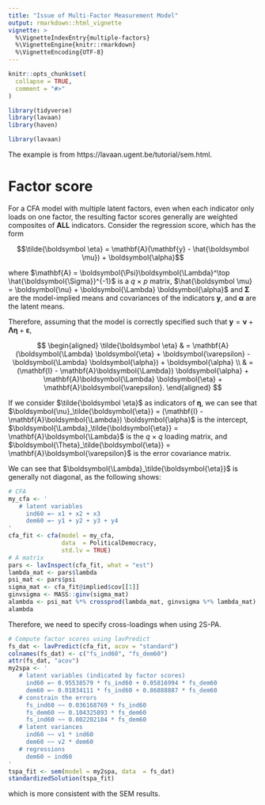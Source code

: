 ```yaml
---
title: "Issue of Multi-Factor Measurement Model"
output: rmarkdown::html_vignette
vignette: >
  %\VignetteIndexEntry{multiple-factors}
  %\VignetteEngine{knitr::rmarkdown}
  %\VignetteEncoding{UTF-8}
---
```


```r
knitr::opts_chunk$set(
  collapse = TRUE,
  comment = "#>"
)
```

```r
library(tidyverse)
library(lavaan)
library(haven)
```

```r
library(lavaan)
```

The example is from https://lavaan.ugent.be/tutorial/sem.html. 

# Factor score

For a CFA model with multiple latent factors, even when each indicator only loads on one factor, the resulting factor scores generally are weighted composites of **ALL** indicators. Consider the regression score, which has the form

$$\tilde{\boldsymbol \eta} = \mathbf{A}(\mathbf{y} - \hat{\boldsymbol \mu}) + \boldsymbol{\alpha}$$

where $\mathbf{A} = \boldsymbol{\Psi}\boldsymbol{\Lambda}^\top \hat{\boldsymbol{\Sigma}}^{-1}$ is a $q$ $\times$ $p$ matrix, $\hat{\boldsymbol \mu} = \boldsymbol{\nu} + \boldsymbol{\Lambda} \boldsymbol{\alpha}$ and $\boldsymbol{\Sigma}$ are the model-implied means and covariances of the indicators $\mathbf{y}$, and $\boldsymbol{\alpha}$ are the latent means. 

Therefore, assuming that the model is correctly specified such that $\mathbf{y} = \boldsymbol{\nu} + \boldsymbol{\Lambda} \boldsymbol{\eta} + \boldsymbol{\varepsilon}$,

$$
  \begin{aligned}
  \tilde{\boldsymbol \eta} & = \mathbf{A}(\boldsymbol{\Lambda} \boldsymbol{\eta} + \boldsymbol{\varepsilon} - \boldsymbol{\Lambda} \boldsymbol{\alpha}) + \boldsymbol{\alpha} \\
  & = (\mathbf{I} - \mathbf{A}\boldsymbol{\Lambda}) \boldsymbol{\alpha} +
  \mathbf{A}\boldsymbol{\Lambda} \boldsymbol{\eta} + \mathbf{A}\boldsymbol{\varepsilon}.
  \end{aligned}
$$

If we consider $\tilde{\boldsymbol \eta}$ as indicators of $\boldsymbol \eta$, we can see that $\boldsymbol{\nu}_\tilde{\boldsymbol{\eta}} = (\mathbf{I} - \mathbf{A}\boldsymbol{\Lambda}) \boldsymbol{\alpha}$ is the intercept, $\boldsymbol{\Lambda}_\tilde{\boldsymbol{\eta}} = \mathbf{A}\boldsymbol{\Lambda}$ is the $q$ $\times$ $q$ loading matrix, and $\boldsymbol{\Theta}_\tilde{\boldsymbol{\eta}} = \mathbf{A}\boldsymbol{\varepsilon}$ is the error covariance matrix.

We can see that $\boldsymbol{\Lambda}_\tilde{\boldsymbol{\eta}}$ is generally not diagonal, as the following shows:

```r
# CFA
my_cfa <- '
   # latent variables
     ind60 =~ x1 + x2 + x3
     dem60 =~ y1 + y2 + y3 + y4
'
cfa_fit <- cfa(model = my_cfa,
               data  = PoliticalDemocracy,
               std.lv = TRUE)
# A matrix
pars <- lavInspect(cfa_fit, what = "est")
lambda_mat <- pars$lambda
psi_mat <- pars$psi
sigma_mat <- cfa_fit@implied$cov[[1]]
ginvsigma <- MASS::ginv(sigma_mat)
alambda <- psi_mat %*% crossprod(lambda_mat, ginvsigma %*% lambda_mat)
alambda
```

Therefore, we need to specify cross-loadings when using 2S-PA.

```r
# Compute factor scores using lavPredict
fs_dat <- lavPredict(cfa_fit, acov = "standard")
colnames(fs_dat) <- c("fs_ind60", "fs_dem60")
attr(fs_dat, "acov")
my2spa <- '
   # latent variables (indicated by factor scores)
     ind60 =~ 0.95538579 * fs_ind60 + 0.05816994 * fs_dem60
     dem60 =~ 0.01834111 * fs_ind60 + 0.86888887 * fs_dem60
   # constrain the errors
     fs_ind60 ~~ 0.036168769 * fs_ind60
     fs_dem60 ~~ 0.104325893 * fs_dem60
     fs_ind60 ~~ 0.002202184 * fs_dem60
   # latent variances
     ind60 ~~ v1 * ind60
     dem60 ~~ v2 * dem60
   # regressions
     dem60 ~ ind60
'
tspa_fit <- sem(model = my2spa, data  = fs_dat)
standardizedSolution(tspa_fit)
```

which is more consistent with the SEM results.
